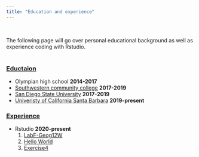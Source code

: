 ```yaml
---
title: "Education and experience"
---
```

<br>

The following page will go over personal educational background as well as experience coding with Rstudio.
<br>
<br>

### [Eductaion]()
- Olympian high school **2014-2017**
- [Southwestern community college](https://www.swccd.edu)     **2017-2019**
- [San Diego State University](https://www.sdsu.edu)          **2017-2019**
- [Univeristy of California Santa Barbara](https://geog.ucsb.edu) **2019-present**

### [Experience]()
- Rstudio **2020-present**
  1. [LabF-Geog12W](https://github.com/Barush44/labF_Geog12.git)
  2. [Hello World](https://github.com/Barush44/hello-world.git)
  3. [Exercise4](https://github.com/Barush44/exercise-04.git)
  
